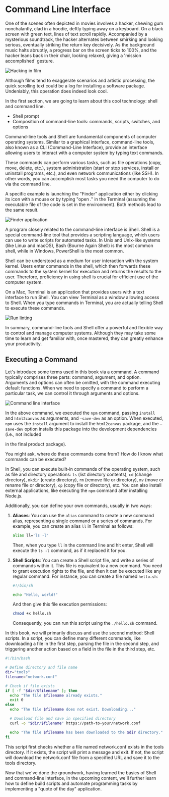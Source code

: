 # Command Line Interface

One of the scenes often depicted in movies involves a hacker, chewing gum nonchalantly, clad in a hoodie, deftly typing away on a keyboard. On a black screen with green text, lines of text scroll rapidly. Accompanied by a mysterious soundtrack, the hacker alternates between smirking and looking serious, eventually striking the return key decisively. As the background music halts abruptly, a progress bar on the screen ticks to 100%, and the hacker leans back in their chair, looking relaxed, giving a 'mission accomplished' gesture.

![Hacking in film](/tutorials/from-commit-to-deployment/ch2/hacking.png)

Although films tend to exaggerate scenarios and artistic processing, the quick scrolling text could be a log for installing a software package. Undeniably, this operation does indeed look cool.

In the first section, we are going to learn about this cool technology: shell and command line.

- Shell prompt
- Composition of command-line tools: commands, scripts, switches, and options

Command-line tools and Shell are fundamental components of computer operating systems. Similar to a graphical interface, command-line tools, also known as a CLI (Command-Line Interface), provide an interface allowing users to interact with a computer system by typing text commands.

These commands can perform various tasks, such as file operations (copy, move, delete, etc.), system administration (start or stop services, install or uninstall programs, etc.), and even network communications (like SSH). In other words, you can accomplish most tasks you need the computer to do via the command line.

A specific example is launching the "Finder" application either by clicking its icon with a mouse or by typing "open ." in the Terminal (assuming the executable file of the code is set in the environment). Both methods lead to the same result.

![Finder application](/tutorials/from-commit-to-deployment/ch2/finder.png)

A program closely related to the command-line interface is Shell. Shell is a special command-line tool that provides a scripting language, which users can use to write scripts for automated tasks. In Unix and Unix-like systems (like Linux and macOS), Bash (Bourne Again Shell) is the most common shell, while in Windows, PowerShell is the most common.

Shell can be understood as a medium for user interaction with the system kernel. Users enter commands in the shell, which then forwards these commands to the system kernel for execution and returns the results to the user. Therefore, proficiency in using shell is crucial for efficient use of the computer system.

On a Mac, Terminal is an application that provides users with a text interface to run Shell. You can view Terminal as a window allowing access to Shell. When you type commands in Terminal, you are actually telling Shell to execute these commands.

![Run linting](/tutorials/from-commit-to-deployment/ch2/lint.png)

In summary, command-line tools and Shell offer a powerful and flexible way to control and manage computer systems. Although they may take some time to learn and get familiar with, once mastered, they can greatly enhance your productivity.

## Executing a Command

Let's introduce some terms used in this book via a command. A command typically comprises three parts: command, argument, and option. Arguments and options can often be omitted, with the command executing default functions. When we need to specify a command to perform a particular task, we can control it through arguments and options.

![Command line interface](/tutorials/from-commit-to-deployment/ch2/cli.png)

In the above command, we executed the `npm` command, passing `install` and `html2canvas` as arguments, and `—save-dev` as an option. When executed, `npm` uses the `install` argument to install the `html2canvas` package, and the `—save-dev` option installs this package into the development dependencies (i.e., not included

 in the final product package).

You might ask, where do these commands come from? How do I know what commands can be executed?

In Shell, you can execute built-in commands of the operating system, such as file and directory operations: `ls` (list directory contents), `cd` (change directory), `mkdir` (create directory), `rm` (remove file or directory), `mv` (move or rename file or directory), `cp` (copy file or directory), etc. You can also install external applications, like executing the `npm` command after installing Node.js.

Additionally, you can define your own commands, usually in two ways:

1. **Aliases**: You can use the `alias` command to create a new command alias, representing a single command or a series of commands. For example, you can create an alias `ll` in Terminal as follows:

    ```bash
    alias ll='ls -l'
    ```
    
    Then, when you type `ll` in the command line and hit enter, Shell will execute the `ls -l` command, as if it replaced it for you.
    
2. **Shell Scripts**: You can create a Shell script file, and write a series of commands within it. This file is equivalent to a new command. You need to grant execution rights to the file, and then it can be executed like any regular command. For instance, you can create a file named `hello.sh`:

    ```bash
    #!/bin/sh
    
    echo "Hello, world!"
    ```
    
    And then give this file execution permissions:

    ```bash
    chmod +x hello.sh
    ```
    
    Consequently, you can run this script using the `./hello.sh` command.
    

In this book, we will primarily discuss and use the second method: Shell scripts. In a script, you can define many different commands, like downloading a file in the first step, parsing the file in the second step, and triggering another action based on a field in the file in the third step, etc.

```bash
#!/bin/bash

# Define directory and file name
dir="tools"
filename="network.conf"

# Check if file exists
if [ -f "$dir/$filename" ]; then
  echo "The file $filename already exists."
  exit 0
else
  echo "The file $filename does not exist. Downloading..."

  # Download file and save in specified directory
  curl -o "$dir/$filename" https://path-to-your/network.conf

  echo "The file $filename has been downloaded to the $dir directory."
fi
```

This script first checks whether a file named network.conf exists in the tools directory. If it exists, the script will print a message and exit. If not, the script will download the network.conf file from a specified URL and save it to the tools directory.

Now that we've done the groundwork, having learned the basics of Shell and command-line interface, in the upcoming content, we'll further learn how to define build scripts and automate programming tasks by implementing a "quote of the day" application.